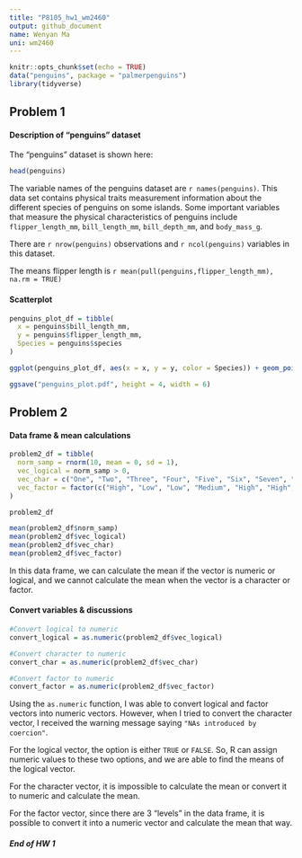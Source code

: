 ```yaml
---
title: "P8105_hw1_wm2460"
output: github_document
name: Wenyan Ma
uni: wm2460
---
```


```r
knitr::opts_chunk$set(echo = TRUE)
data("penguins", package = "palmerpenguins")
library(tidyverse)
```



## Problem 1

#### Description of "penguins" dataset

The "penguins" dataset is shown here:

```r
head(penguins)
```

The variable names of the penguins dataset are `r names(penguins)`.
This data set contains physical traits measurement information about the different species of penguins on some islands. Some important variables that measure the physical characteristics of penguins include `flipper_length_mm`, `bill_length_mm`, `bill_depth_mm`, and `body_mass_g`. 

There are `r nrow(penguins)` observations and `r ncol(penguins)` variables in this dataset. 

The means flipper length is `r mean(pull(penguins,flipper_length_mm), na.rm = TRUE)`


#### Scatterplot

```r

penguins_plot_df = tibble(
  x = penguins$bill_length_mm,
  y = penguins$flipper_length_mm,
  Species = penguins$species
)

ggplot(penguins_plot_df, aes(x = x, y = y, color = Species)) + geom_point()

ggsave("penguins_plot.pdf", height = 4, width = 6)
```


## Problem 2

#### Data frame & mean calculations

```r
problem2_df = tibble(
  norm_samp = rnorm(10, mean = 0, sd = 1),
  vec_logical = norm_samp > 0,
  vec_char = c("One", "Two", "Three", "Four", "Five", "Six", "Seven", "Eight", "Nine", "Ten"),
  vec_factor = factor(c("High", "Low", "Low", "Medium", "High", "High", "Medium", "Medium", "Low", "Medium"))
)

problem2_df

mean(problem2_df$norm_samp)
mean(problem2_df$vec_logical)
mean(problem2_df$vec_char)
mean(problem2_df$vec_factor)

```

In this data frame, we can calculate the mean if the vector is numeric or logical, and we cannot calculate the mean when the vector is a character or factor. 

#### Convert variables & discussions
```r

#Convert logical to numeric
convert_logical = as.numeric(problem2_df$vec_logical)

#Convert character to numeric
convert_char = as.numeric(problem2_df$vec_char)

#Convert factor to numeric
convert_factor = as.numeric(problem2_df$vec_factor)

```

Using the `as.numeric` function, I was able to convert logical and factor vectors into numeric vectors. However, when I tried to convert the character vector, I received the warning message saying `"NAs introduced by coercion"`. 

For the logical vector, the option is either `TRUE` or `FALSE`. So, R can assign numeric values to these two options, and we are able to find the means of the logical vector. 

For the character vector, it is impossible to calculate the mean or convert it to numeric and calculate the mean. 

For the factor vector, since there are 3 "levels" in the data frame, it is possible to convert it into a numeric vector and calculate the mean that way. 




##### End of HW 1


